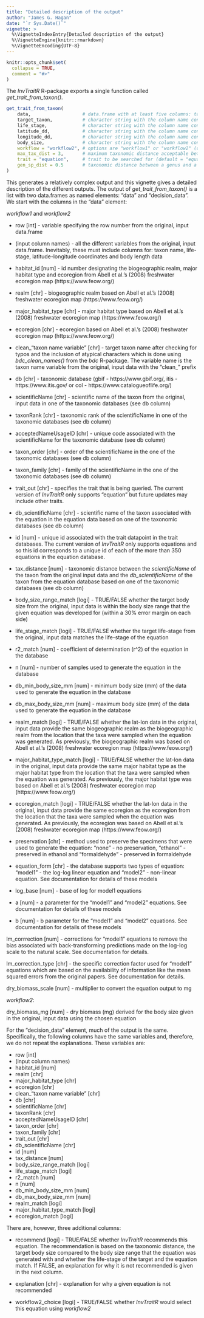 ```yaml
---
title: "Detailed description of the output"
author: "James G. Hagan"
date: "`r Sys.Date()`"
vignette: >
  %\VignetteIndexEntry{Detailed description of the output}
  %\VignetteEngine{knitr::rmarkdown}
  %\VignetteEncoding{UTF-8}
---
```


```r
knitr::opts_chunk$set(
  collapse = TRUE,
  comment = "#>"
)
```

The *InvTraitR* R-package exports a single function called *get_trait_from_taxon()*. 

```r
get_trait_from_taxon(
    data,                   # data.frame with at least five columns: target taxon, life stage, latitude (dd), longitude (dd) and body size (mm) if trait == "equation"
    target_taxon,           # character string with the column name containing the taxon names
    life_stage,             # character string with the column name containing the life stages
    latitude_dd,            # character string with the column name containing the latitude in decimal degrees
    longitude_dd,           # character string with the column name containing the longitude in decimal degrees
    body_size,              # character string with the column name containing the body size data if trait = "equation"
    workflow = "workflow2", # options are "workflow1" or "workflow2" (default = "workflow2)
    max_tax_dist = 3,       # maximum taxonomic distance acceptable between the target and the taxa in the database (default = 3)
    trait = "equation",     # trait to be searched for (default = "equation")
    gen_sp_dist = 0.5       # taxonomic distance between a genus and a species(default = 0.5)
)
```

This generates a relatively complex output and this vignette gives a detailed description of the different outputs. The output of *get_trait_from_taxon()* is a list with two data.frames as named elements: "data" and "decision_data". We start with the columns in the "data" element:

*workflow1* and *workflow2*

+ row [int] - variable specifying the row number from the original, input data.frame

+ (input column names) - all the different variables from the original, input data.frame. Inevitably, these must include columns for: taxon name, life-stage, latitude-longitude coordinates and body length data

+ habitat_id [num] - id number designating the biogeographic realm, major habitat type and ecoregion from Abell et al.'s (2008) freshwater ecoregion map (https://www.feow.org/)

+ realm [chr] - biogeographic realm based on Abell et al.'s (2008) freshwater ecoregion map (https://www.feow.org/)

+ major_habitat_type [chr] - major habitat type based on Abell et al.'s (2008) freshwater ecoregion map (https://www.feow.org/)

+ ecoregion [chr] - ecoregion based on Abell et al.'s (2008) freshwater ecoregion map (https://www.feow.org/)

+ clean_"taxon name variable" [chr] - target taxon name after checking for typos and the inclusion of atypical characters which is done using *bdc_clean_names()* from the *bdc* R-package. The variable name is the taxon name variable from the original, input data with the "clean_" prefix

+ db [chr] - taxonomic database (gbif - https://www.gbif.org/, itis - https://www.itis.gov/ or col - https://www.catalogueoflife.org/)

+ scientificName [chr] - scientific name of the taxon from the original, input data in one of the taxonomic databases (see db column)

+ taxonRank [chr] - taxonomic rank of the scientificName in one of the taxonomic databases (see db column)

+ acceptedNameUsageID [chr] - unique code associated with the scientificName for the taxonomic database (see db column)

+ taxon_order [chr] - order of the scientificName in the one of the taxonomic databases (see db column)

+ taxon_family [chr] - family of the scientificName in the one of the taxonomic databases (see db column)

+ trait_out [chr] - specifies the trait that is being queried. The current version of *InvTraitR* only supports "equation" but future updates may include other traits.

+ db_scientificName [chr] - scientific name of the taxon associated with the equation in the equation data based on one of the taxonomic databases (see db column)

+ id [num] - unique id associated with the trait datapoint in the trait databases. The current version of *InvTraitR* only supports equations and so this id corresponds to a unique id of each of the more than 350 equations in the equation database.

+ tax_distance [num] - taxonomic distance between the *scientificName* of the taxon from the original input data and the *db_scientificName* of the taxon from the equation database based on one of the taxonomic databases (see db column)

+ body_size_range_match [logi] - TRUE/FALSE whether the target body size from the original, input data is within the body size range that the given equation was developed for (within a 30% error margin on each side)

+ life_stage_match [logi] - TRUE/FALSE whether the target life-stage from the original, input data matches the life-stage of the equation

+ r2_match [num] - coefficient of determination (r^2) of the equation in the database

+ n [num] - number of samples used to generate the equation in the database

+ db_min_body_size_mm [num] - minimum body size (mm) of the data used to generate the equation in the database

+ db_max_body_size_mm [num] - maximum body size (mm) of the data used to generate the equation in the database

+ realm_match [logi] - TRUE/FALSE whether the lat-lon data in the original, input data provide the same biogeographic realm as the biogeographic realm from the location that the taxa were sampled when the equation was generated. As previously, the biogeographic realm was based on Abell et al.'s (2008) freshwater ecoregion map (https://www.feow.org/)

+ major_habitat_type_match [logi] - TRUE/FALSE whether the lat-lon data in the original, input data provide the same major habitat type as the major habitat type from the location that the taxa were sampled when the equation was generated. As previously, the major habitat type was based on Abell et al.'s (2008) freshwater ecoregion map (https://www.feow.org/)

+ ecoregion_match [logi] - TRUE/FALSE whether the lat-lon data in the original, input data provide the same ecoregion as the ecoregion from the location that the taxa were sampled when the equation was generated. As previously, the ecoregion was based on Abell et al.'s (2008) freshwater ecoregion map (https://www.feow.org/)

+ preservation [chr] - method used to preserve the specimens that were used to generate the equation: "none" - no preservation, "ethanol" - preserved in ethanol and "formaldehyde" - preserved in formaldehyde

+ equation_form [chr] - the database supports two types of equation: "model1" - the log-log linear equation and "model2" - non-linear equation. See documentation for details of these models

+ log_base [num] - base of log for model1 equations

+ a [num] - a parameter for the "model1" and "model2" equations. See documentation for details of these models

+ b [num] - b parameter for the "model1" and "model2" equations. See documentation for details of these models

lm_corrrection [num] - corrections for "model1" equations to remove the bias associated with back-transforming predictions made on the log-log scale to the natural scale. See documentation for details.

lm_correction_type [chr] - the specific correction factor used for "model1" equations which are based on the availability of information like the mean squared errors from the original papers. See documentation for details.

dry_biomass_scale [num] - multiplier to convert the equation output to mg

*workflow2*:

dry_biomass_mg [num] - dry biomass (mg) derived for the body size given in the original, input data using the chosen equation


For the "decision_data" element, much of the output is the same. Specifically, the following columns have the same variables and, therefore, we do not repeat the explanations. These variables are:

+ row [int]
+ (input column names)
+ habitat_id [num]
+ realm [chr]
+ major_habitat_type [chr]
+ ecoregion [chr]
+ clean_"taxon name variable" [chr]
+ db [chr]
+ scientificName [chr]
+ taxonRank [chr]
+ acceptedNameUsageID [chr]
+ taxon_order [chr]
+ taxon_family [chr]
+ trait_out [chr]
+ db_scientificName [chr]
+ id [num]
+ tax_distance [num]
+ body_size_range_match [logi]
+ life_stage_match [logi]
+ r2_match [num]
+ n [num] 
+ db_min_body_size_mm [num]
+ db_max_body_size_mm [num]
+ realm_match [logi]
+ major_habitat_type_match [logi]
+ ecoregion_match [logi]

There are, however, three additional columns:

+ recommend [logi] - TRUE/FALSE whether *InvTraitR* recommends this equation. The recommendation is based on the taxonomic distance, the target body size compared to the body size range that the equation was generated with and whether the life-stage of the target and the equation match. If FALSE, an explanation for why it is not recommended is given in the next column.

+ explanation [chr] - explanation for why a given equation is not recommended

+ workflow2_choice [logi] - TRUE/FALSE whether *InvTraitR* would select this equation using *workflow2* 

